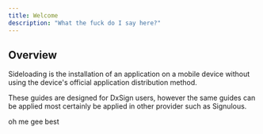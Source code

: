 ```yaml
---
title: Welcome
description: "What the fuck do I say here?"
---
```


## Overview

Sideloading is the installation of an application on a mobile device without using the device's official application distribution method.

These guides are designed for DxSign users, however the same guides can be applied most certainly be applied in other provider such as Signulous.

<CardGroup cols={2}>
  <Card
    title="FREE FORTNITE  2079"
    icon="pen-to-square"
    href="https://mintlify.com/docs/quickstart"
  >
    oh me gee
  </Card>
  <Card
    title="insane undete cted esign methoad"
    icon="image"
    href="https://mintlify.com/docs/development"
  >
    best
  </Card>
</CardGroup>
